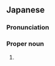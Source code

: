 ==Japanese==
{{ja-kanjitab|み|ち}}

===Pronunciation===
{{ja-pron|みち}}

===Proper noun===
{{ja-pos|proper|みち}}

# {{given name|female|lang=ja|sort=みち}}